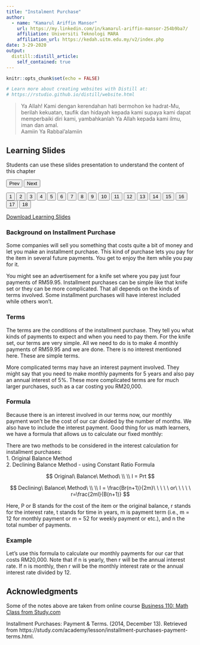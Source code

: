 ```yaml
---
title: "Instalment Purchase"
author: 
  - name: "Kamarul Ariffin Mansor"
    url: https://my.linkedin.com/in/kamarul-ariffin-mansor-254b9ba7/
    affiliation: Universiti Teknologi MARA
    affiliation_url: https://kedah.uitm.edu.my/v2/index.php
date: 3-29-2020
output: 
  distill::distill_article:
    self_contained: true
---
```


```r
knitr::opts_chunk$set(echo = FALSE)

# Learn more about creating websites with Distill at:
# https://rstudio.github.io/distill/website.html

```

> Ya Allah! Kami dengan kerendahan hati bermohon ke hadrat-Mu, berilah kekuatan, taufik dan hidayah kepada kami supaya kami dapat memperbaiki diri kami, yambahkanlah Ya Allah kepada kami ilmu, iman dan amal.  
Aamiin Ya Rabbal'alamiin  

<html>
<title>W3.CSS</title>
<meta name="viewport" content="width=device-width, initial-scale=1">
<link rel="stylesheet" href="https://www.w3schools.com/w3css/4/w3.css">
<style>
  .mySlides {display:none}
</style>
<body>
  
<div class="w3-container">
  <h2>Learning Slides</h2>
  <p>Students can use these slides presentation to understand the content of this chapter</p>
</div>
<div class="w3-content" style="max-width:800px">
  <img class="mySlides" src="images\instalment\Slide1.png" style="width:100%">
  <img class="mySlides" src="images\instalment\Slide2.png" style="width:100%">
  <img class="mySlides" src="images\instalment\Slide3.png" style="width:100%">
  <img class="mySlides" src="images\instalment\Slide4.png" style="width:100%">
  <img class="mySlides" src="images\instalment\Slide5.png" style="width:100%">
  <img class="mySlides" src="images\instalment\Slide6.png" style="width:100%">
  <img class="mySlides" src="images\instalment\Slide7.png" style="width:100%">
  <img class="mySlides" src="images\instalment\Slide8.png" style="width:100%">
  <img class="mySlides" src="images\instalment\Slide9.png" style="width:100%">
  <img class="mySlides" src="images\instalment\Slide10.png" style="width:100%">
  <img class="mySlides" src="images\instalment\Slide11.png" style="width:100%">
  <img class="mySlides" src="images\instalment\Slide12.png" style="width:100%">
  <img class="mySlides" src="images\instalment\Slide13.png" style="width:100%">
  <img class="mySlides" src="images\instalment\Slide14.png" style="width:100%">
  <img class="mySlides" src="images\instalment\Slide15.png" style="width:100%">
  <img class="mySlides" src="images\instalment\Slide16.png" style="width:100%">
  <img class="mySlides" src="images\instalment\Slide17.png" style="width:100%">
  <img class="mySlides" src="images\instalment\Slide18.png" style="width:100%">
</div>
<div class="w3-center">
  <button class="w3-button w3-light-grey" onclick="plusDivs(-1)">Prev</button>
  <button class="w3-button w3-light-grey" onclick="plusDivs(1)">Next</button>
</div>
<div class="w3-center">
  <button class="w3-button demo" onclick="currentDiv(1)">1</button> 
  <button class="w3-button demo" onclick="currentDiv(2)">2</button> 
  <button class="w3-button demo" onclick="currentDiv(3)">3</button>
  <button class="w3-button demo" onclick="currentDiv(4)">4</button>
  <button class="w3-button demo" onclick="currentDiv(5)">5</button> 
  <button class="w3-button demo" onclick="currentDiv(6)">6</button> 
  <button class="w3-button demo" onclick="currentDiv(7)">7</button>
  <button class="w3-button demo" onclick="currentDiv(8)">8</button>
  <button class="w3-button demo" onclick="currentDiv(9)">9</button> 
  <button class="w3-button demo" onclick="currentDiv(10)">10</button> 
  <button class="w3-button demo" onclick="currentDiv(11)">11</button>
  <button class="w3-button demo" onclick="currentDiv(12)">12</button>
  <button class="w3-button demo" onclick="currentDiv(13)">13</button> 
  <button class="w3-button demo" onclick="currentDiv(14)">14</button> 
  <button class="w3-button demo" onclick="currentDiv(15)">15</button>
  <button class="w3-button demo" onclick="currentDiv(16)">16</button> 
  <button class="w3-button demo" onclick="currentDiv(17)">17</button>
  <button class="w3-button demo" onclick="currentDiv(18)">18</button>
</div>
  
<script>
var slideIndex = 1;
showDivs(slideIndex);

function plusDivs(n) {
  showDivs(slideIndex += n);
}

function currentDiv(n) {
  showDivs(slideIndex = n);
}

function showDivs(n) {
  var i;
  var x = document.getElementsByClassName("mySlides");
  var dots = document.getElementsByClassName("demo");
  if (n > x.length) {slideIndex = 1}    
  if (n < 1) {slideIndex = x.length}
  for (i = 0; i < x.length; i++) {
    x[i].style.display = "none";  
  }
  for (i = 0; i < dots.length; i++) {
    dots[i].className = dots[i].className.replace(" w3-red", "");
  }
  x[slideIndex-1].style.display = "block";  
  dots[slideIndex-1].className += " w3-red";
}
</script>
  
</body>
</html>

<aside>  
[Download Learning Slides](files/slides/instalment.pdf)
</aside>

### Background on Installment Purchase  

Some companies will sell you something that costs quite a bit of money and let you make an installment
purchase. This kind of purchase lets you pay for the item in several future payments.
You get to enjoy the item while you pay for it.  

You might see an advertisement for a knife set where you pay just four payments of RM59.95.
Installment purchases can be simple like that knife set or they can be more complicated.
That all depends on the kinds of terms involved. Some installment purchases will have interest
included while others won't.  

### Terms  
The terms are the conditions of the installment purchase. They tell you what kinds of payments
to expect and when you need to pay them. For the knife set, our terms are very simple. All we need
to do is to make 4 monthly payments of RM59.95 and we are done. There is no interest mentioned here.
These are simple terms.  

More complicated terms may have an interest payment involved. They might say that you need to make
monthly payments for 5 years and also pay an annual interest of 5%. These more complicated terms are
for much larger purchases, such as a car costing you RM20,000.  

### Formula  
Because there is an interest involved in our terms now, our monthly payment won't be the cost of our car divided by the number of months. We also have to include the interest payment. Good thing for us math learners, we have a formula that allows us to calculate our fixed monthly:  

There are two methods to be considered in the interest calculation for installment purchases:  
1. Original Balance Method  
2. Declining Balance Method - using Constant Ratio Formula  

$$ 
Original\ Balance\ Method\ \\
\\
I = Prt
$$


$$
Declining\ Balance\ Method\ \\
\\
I = \frac{Br(n+1)}{2m}\ \ \ \ \ or\ \ \ \ \ r=\frac{2mI}{B(n+1)}
$$

Here, P or B stands for the cost of the item or the original balance, r stands for the interest rate, t stands for time in years, m is payment term (i.e., m = 12 for monthly payment or m = 52 for weekly payment or etc.), and n the total number of payments.  

### Example  
Let's use this formula to calculate our monthly payments for our car that costs RM20,000. 
Note that if n is yearly, then r will be the annual interest rate. If n is monthly, then r
will be the monthly interest rate or the annual interest rate divided by 12.  



       
## Acknowledgments {.appendix}

Some of the notes above are taken from online course [Business 110: Math Class from Study.com](https://study.com/academy/course/business-math.html)  

Installment Purchases: Payment & Terms. (2014, December 13). Retrieved from https://study.com/academy/lesson/installment-purchases-payment-terms.html.  


        
        